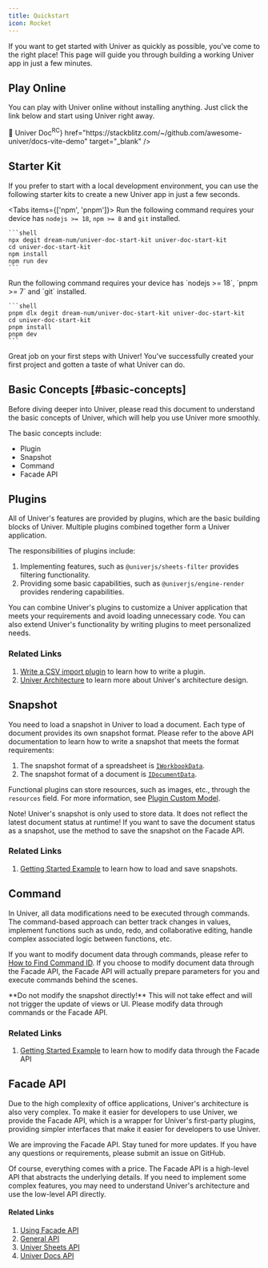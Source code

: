 ```yaml
---
title: Quickstart
icon: Rocket
---
```


If you want to get started with Univer as quickly as possible, you've come to the right place! This page will guide you through building a working Univer app in just a few minutes.

## Play Online

You can play with Univer online without installing anything. Just click the link below and start using Univer right away.

<Cards>
  <Card
    title={<span>📝 Univer Doc<sup>RC</sup></span>}
    href="https://stackblitz.com/~/github.com/awesome-univer/docs-vite-demo"
    target="_blank"
  />
</Cards>

## Starter Kit

If you prefer to start with a local development environment, you can use the following starter kits to create a new Univer app in just a few seconds.

<Tabs items={['npm', 'pnpm']}>
  <Tab>
    Run the following command requires your device has `nodejs >= 18`, `npm >= 8` and `git` installed.

    ```shell
    npx degit dream-num/univer-doc-start-kit univer-doc-start-kit
    cd univer-doc-start-kit
    npm install
    npm run dev
    ```
  </Tab>
  <Tab>
    Run the following command requires your device has `nodejs >= 18`, `pnpm >= 7` and `git` installed.

    ```shell
    pnpm dlx degit dream-num/univer-doc-start-kit univer-doc-start-kit
    cd univer-doc-start-kit
    pnpm install
    pnpm dev
    ```
  </Tab>
</Tabs>

Great job on your first steps with Univer! You've successfully created your first project and gotten a taste of what Univer can do.

## Basic Concepts [#basic-concepts]

Before diving deeper into Univer, please read this document to understand the basic concepts of Univer, which will help you use Univer more smoothly.

The basic concepts include:

- Plugin
- Snapshot
- Command
- Facade API

## Plugins

All of Univer's features are provided by plugins, which are the basic building blocks of Univer. Multiple plugins combined together form a Univer application.

The responsibilities of plugins include:

1. Implementing features, such as `@univerjs/sheets-filter` provides filtering functionality.
2. Providing some basic capabilities, such as `@univerjs/engine-render` provides rendering capabilities.

You can combine Univer's plugins to customize a Univer application that meets your requirements and avoid loading unnecessary code. You can also extend Univer's functionality by writing plugins to meet personalized needs.

### Related Links

1. [Write a CSV import plugin](/guides/recipes/practices/csv-import-plugin) to learn how to write a plugin.
2. [Univer Architecture](/guides/recipes/architecture/univer) to learn more about Univer's architecture design.

## Snapshot

You need to load a snapshot in Univer to load a document. Each type of document provides its own snapshot format. Please refer to the above API documentation to learn how to write a snapshot that meets the format requirements:

1. The snapshot format of a spreadsheet is [`IWorkbookData`](/guides/sheets/model/workbook-data#iworkbookdata).
2. The snapshot format of a document is [`IDocumentData`](https://reference.univer.ai/en-US/interfaces/IDocumentData).

Functional plugins can store resources, such as images, etc., through the `resources` field. For more information, see [Plugin Custom Model](/guides/recipes/tutorials/custom-model).

<Callout type="warning" title="Caution">
  Note! Univer's snapshot is only used to store data. It does not reflect the latest document status at runtime! If you want to save the document status as a snapshot, use the method to save the snapshot on the Facade API.
</Callout>

### Related Links

1. [Getting Started Example](/guides/sheets/getting-started/installation#Getting-Started-Example-Loading-Data-Modifying-Data-and-Storing-Data) to learn how to load and save snapshots.

## Command

In Univer, all data modifications need to be executed through commands. The command-based approach can better track changes in values, implement functions such as undo, redo, and collaborative editing, handle complex associated logic between functions, etc.

If you want to modify document data through commands, please refer to [How to Find Command ID](/guides/sheets/tutorials/find-the-command-id). If you choose to modify document data through the Facade API, the Facade API will actually prepare parameters for you and execute commands behind the scenes.

<Callout type="warning" title="Caution">
  **Do not modify the snapshot directly!** This will not take effect and will not trigger the update of views or UI. Please modify data through commands or the Facade API.
</Callout>

### Related Links

1. [Getting Started Example](/guides/sheets/getting-started/installation#Getting-Started-Example-Loading-Data-Modifying-Data-and-Storing-Data) to learn how to modify data through the Facade API

## Facade API

Due to the high complexity of office applications, Univer's architecture is also very complex. To make it easier for developers to use Univer, we provide the Facade API, which is a wrapper for Univer's first-party plugins, providing simpler interfaces that make it easier for developers to use Univer.

We are improving the Facade API. Stay tuned for more updates. If you have any questions or requirements, please submit an issue on GitHub.

Of course, everything comes with a price. The Facade API is a high-level API that abstracts the underlying details. If you need to implement some complex features, you may need to understand Univer's architecture and use the low-level API directly.

#### Related Links

1. [Using Facade API](/guides/sheets/getting-started/facade)
2. [General API](/guides/sheets/features/core/general-api)
3. [Univer Sheets API](/guides/sheets/features/core/sheet-api)
4. [Univer Docs API](/guides/docs/features/core/doc-api)
